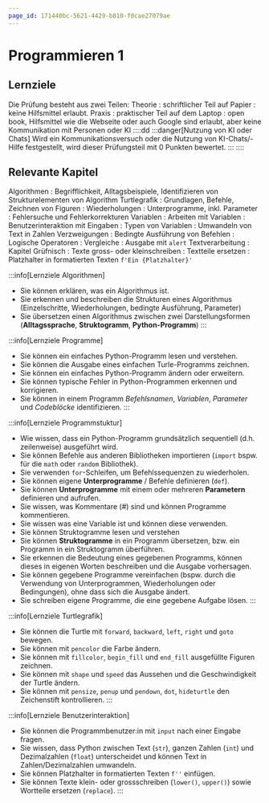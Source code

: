 ```yaml
---
page_id: 171440bc-5621-4429-b810-f0cae27079ae
---
```


# Programmieren 1

## Lernziele

Die Prüfung besteht aus zwei Teilen:
Theorie
: schriftlicher Teil auf Papier
: keine Hilfsmittel erlaubt.
Praxis
: praktischer Teil auf dem Laptop
: open book, Hilfsmittel wie die Webseite oder auch Google sind erlaubt, aber keine Kommunikation mit Personen oder KI
::::dd
:::danger[Nutzung von KI oder Chats]
Wird ein Kommunikationsversuch oder die Nutzung von KI-Chats/-Hilfe festgestellt, wird dieser Prüfungsteil mit 0 Punkten bewertet. 
:::
::::

## Relevante Kapitel
Algorithmen
: Begrifflichkeit, Alltagsbeispiele, Identifizieren von Strukturelementen von Algorithm 
Turtlegrafik
: Grundlagen, Befehle, Zeichnen von Figuren
: Wiederholungen
: Unterprogramme, inkl. Parameter
: Fehlersuche und Fehlerkorrekturen
Variablen
: Arbeiten mit Variablen
: Benutzerinteraktion mit Eingaben
: Typen von Variablen
: Umwandeln von Text in Zahlen
Verzweigungen
: Bedingte Ausführung von Befehlen
: Logische Operatoren
: Vergleiche
: Ausgabe mit `alert`
Textverarbeitung
: Kapitel Grüfnisch
: Texte gross- oder kleinschreiben
: Textteile ersetzen
: Platzhalter in formatierten Texten `f'Ein {Platzhalter}'`

:::info[Lernziele Algorithmen]
- Sie können erklären, was ein Algorithmus ist.
- Sie erkennen und beschreiben die Strukturen eines Algorithmus (Einzelschritte, Wiederholungen, bedingte Ausführung, Parameter)
- Sie übersetzen einen Algorithmus zwischen zwei Darstellungsformen (**Alltagssprache**, **Struktogramm**, **Python-Programm**)
:::

:::info[Lernziele Programme]
- Sie können ein einfaches Python-Programm lesen und verstehen.
- Sie können die Ausgabe eines einfachen Turle-Programms zeichnen.
- Sie können ein einfaches Python-Programm ändern oder erweitern.
- Sie können typische Fehler in Python-Programmen erkennen und korrigieren.
- Sie können in einem Programm *Befehlsnamen*, *Variablen*, *Parameter* und *Codeblöcke* identifizieren.
:::

:::info[Lernziele Programmstuktur]
- Wie wissen, dass ein Python-Programm grundsätzlich sequentiell (d.h. zeilenweise) ausgeführt wird.
- Sie können Befehle aus anderen Bibliotheken importieren (`import` bspw. für die `math` oder `random` Bibliothek).
- Sie verwenden `for`-Schleifen, um Befehlssequenzen zu wiederholen.
- Sie können eigene **Unterprogramme** / Befehle definieren (`def`).
- Sie können **Unterprogramme** mit einem oder mehreren **Parametern** definieren und aufrufen.
- Sie wissen, was Kommentare (#) sind und können Programme kommentieren.
- Sie wissen was eine Variable ist und können diese verwenden.
- Sie können Struktogramme lesen und verstehen
- Sie können **Struktogramme** in ein Programm übersetzen, bzw. ein Programm in ein Struktogramm überführen.
- Sie erkennen die Bedeutung eines gegebenen Programms, können dieses in eigenen Worten beschreiben und die Ausgabe vorhersagen.
- Sie können gegebene Programme vereinfachen (bspw. durch die Verwendung von Unterprogrammen, Wiederholungen oder Bedingungen), ohne dass sich die Ausgabe ändert.
- Sie schreiben eigene Programme, die eine gegebene Aufgabe lösen.
:::

:::info[Lernziele Turtlegrafik]
- Sie können die Turtle mit `forward`, `backward`, `left`, `right` und `goto` bewegen.
- Sie können mit `pencolor` die Farbe ändern.
- Sie können mit `fillcolor`, `begin_fill` und `end_fill` ausgefüllte Figuren zeichnen.
- Sie können mit `shape` und `speed` das Aussehen und die Geschwindigkeit der Turtle ändern.
- Sie können mit `pensize`, `penup` und `pendown`, `dot`, `hideturtle` den Zeichenstift kontrollieren.
:::

:::info[Lernziele Benutzerinteraktion]
- Sie können die Programmbenutzer:in mit `input` nach einer Eingabe fragen.
- Sie wissen, dass Python zwischen Text (`str`), ganzen Zahlen (`int`) und Dezimalzahlen (`float`) unterscheidet und können Text in Zahlen/Dezimalzahlen umwandeln.
- Sie können Platzhalter in formatierten Texten `f''` einfügen.
- Sie können Texte klein- oder grossschreiben (`lower()`, `upper()`) sowie Wortteile ersetzen (`replace`).
:::
